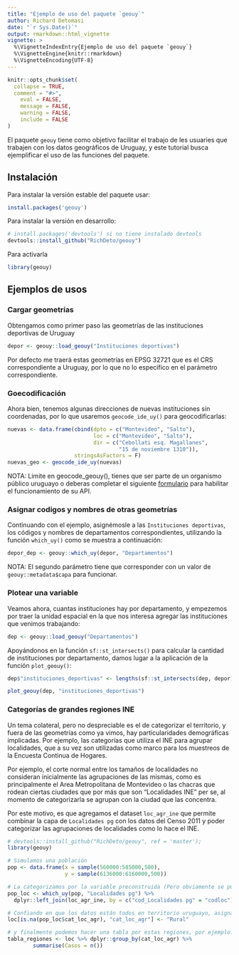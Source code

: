 ```yaml
---
title: "Ejemplo de uso del paquete `geouy`"
author: Richard Detomasi
date: "`r Sys.Date()`"
output: rmarkdown::html_vignette
vignette: >
  %\VignetteIndexEntry{Ejemplo de uso del paquete `geouy`}
  %\VignetteEngine{knitr::rmarkdown}
  %\VignetteEncoding{UTF-8}
---
```


```r
knitr::opts_chunk$set(
  collapse = TRUE,
  comment = "#>",
	eval = FALSE,
	message = FALSE,
	warning = FALSE,
	include = FALSE
)
```


El paquete `geouy` tiene como objetivo facilitar el trabajo de les usuaries que trabajen con los datos geográficos de Uruguay, y este tutorial busca ejemplificar el uso de las funciones del paquete.

## Instalación

Para instalar la versión estable del paquete usar:

```r
install.packages('geouy')
```

Para instalar la versión en desarrollo:

```r
# install.packages('devtools') si no tiene instalado devtools
devtools::install_github("RichDeto/geouy")
```

Para activarla 

```r
library(geouy)
```


## Ejemplos de usos


### Cargar geometrías

Obtengamos como primer paso las geometrías de las instituciones deportivas de Uruguay 


```r
depor <- geouy::load_geouy("Instituciones deportivas")
```

Por defecto me traerá estas geometrías en EPSG 32721 que es el CRS correspondiente a Uruguay, por lo que no lo especifico en el parámetro correspondiente.

### Goecodificación

Ahora bien, tenemos algunas direcciones de nuevas instituciones sin coordenadas, por lo que usaremos `geocode_ide_uy()` para  geocodificarlas:

```r
nuevas <- data.frame(cbind(dpto = c("Montevideo", "Salto"),
                           loc = c("Montevideo", "Salto"),
                           dir = c("Cebollati esq. Magallanes",
                                   "15 de noviembre 1310")),
                     stringsAsFactors = F)
nuevas_geo <- geocode_ide_uy(nuevas)
```	
	
NOTA: Limite en geocode_geouy(), tienes que ser parte de un organismo público uruguayo o deberas completar el siguiente [formulario](https://www.gub.uy/agencia-gobierno-electronico-sociedad-informacion-conocimiento/comunicacion/publicaciones/formularios-de-alta-y-consumo-de-servicios-de-la-pdi) para habilitar el funcionamiento de su API.

### Asignar codigos y nombres de otras geometrías

Continuando con el ejemplo, asignémosle a las `Instituciones deportivas`, los códigos y nombres de departamentos correspondientes, utilizando la función `which_uy()` como se muestra a continuación: 

```r
depor_dep <- geouy::which_uy(depor, "Departamentos")
```

NOTA: El segundo parámetro tiene que corresponder con un valor de `geouy::metadata$capa` para funcionar.

### Plotear una variable 

Veamos ahora, cuantas instituciones hay por departamento, y empezemos por traer la unidad espacial en la que nos interesa agregar las instituciones que venimos trabajando:

```r
dep <- geouy::load_geouy("Departamentos")
```

Apoyándonos en la función `sf::st_intersects()` para calcular la cantidad de instituciones por departamento, damos lugar a la aplicación de la función `plot_geouy()`:

```r
dep$"instituciones_deportivas" <- lengths(sf::st_intersects(dep, depor))

plot_geouy(dep, "instituciones_deportivas")
```


### Categorías de grandes regiones INE

Un tema colateral, pero no despreciable es el de categorizar el territorio, y fuera de las geometrías como ya vimos, hay particularidades demográficas implicadas. Por ejemplo, las categorías que utiliza el INE para agrupar localidades, que a su vez son utilizadas como marco para los muestreos de la Encuesta Continua de Hogares.

Por ejemplo, el corte normal entre los tamaños de localidades no consideran inicialmente las agrupaciones de las mismas, como es principalmente el Area Metropolitana de Montevideo o las chacras que rodean ciertas ciudades que por más que son "Localidades INE" per se, al momento de categorizarla se agrupan con la ciudad que las concentra.

Por este motivo, es que agregamos el dataset `loc_agr_ine` que permite combinar la capa de `Localidades pg` con los datos del Censo 2011 y poder categorizar las agrupaciones de localidades como lo hace el INE. 

```r
# devtools::install_github("RichDeto/geouy", ref = 'master'); 
library(geouy)

# Simulamos una población
pop <- data.frame(x = sample(560000:585000,500),
                  y = sample(6136000:6160000,500))

# La categorizamos por la variable preconstruida (Pero obviamente se pueden hacer otras agregaciones)                  
pop_loc <- which_uy(pop, "Localidades pg") %>% 
  dplyr::left_join(loc_agr_ine, by = c("cod_Localidades pg" = "codloc"))

# Confiando en que los datos están todos en territorio uruguayo, asignamos "Rural" a los NA
loc[is.na(pop_loc$cat_loc_agr), "cat_loc_agr"] <- "Rural"

# y finalmente podemos hacer una tabla por estas regiones, por ejemplo: 
tabla_regiones <- loc %>% dplyr::group_by(cat_loc_agr) %>% 
        summarise(Casos = n())
```

